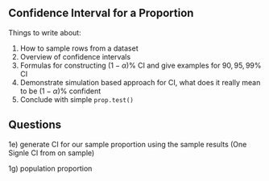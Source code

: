 ## Confidence Interval for a Proportion 

Things to write about:

1. How to sample rows from a dataset
2. Overview of confidence intervals
3. Formulas for constructing $(1-\alpha)\%$ CI and give examples for $90, 95,99\%$ CI  
4. Demonstrate simulation based approach for CI, what does it really mean to be  $(1-\alpha)\%$ confident 
5. Conclude with simple `prop.test()`

## Questions

1e) generate CI for our sample proportion using the sample results (One Signle CI from on sample)

1g) population proportion











